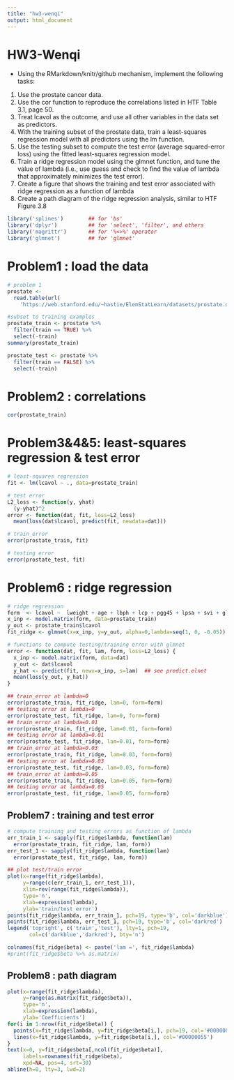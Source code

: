 ```yaml
---
title: "hw3-wenqi"
output: html_document
---
```


# HW3-Wenqi

* Using the RMarkdown/knitr/github mechanism, implement the following tasks:
1. Use the prostate cancer data.
2. Use the cor function to reproduce the correlations listed in HTF Table 3.1, page 50.
3. Treat lcavol as the outcome, and use all other variables in the data set as predictors.
4. With the training subset of the prostate data, train a least-squares regression model with all predictors using the lm   function.
5. Use the testing subset to compute the test error (average squared-error loss) using the fitted least-squares regression model.
6. Train a ridge regression model using the glmnet function, and tune the value of lambda (i.e., use guess and check to find  the value of lambda that approximately minimizes the test error).
7. Create a figure that shows the training and test error associated with ridge regression as a function of lambda
8. Create a path diagram of the ridge regression analysis, similar to HTF Figure 3.8


```r
library('splines')        ## for 'bs'
library('dplyr')          ## for 'select', 'filter', and others
library('magrittr')       ## for '%<>%' operator
library('glmnet')         ## for 'glmnet'
```

# Problem1 : load the data
```r
# problem 1
prostate <- 
  read.table(url(
    'https://web.stanford.edu/~hastie/ElemStatLearn/datasets/prostate.data'))

#subset to training examples
prostate_train <- prostate %>%
  filter(train == TRUE) %>% 
  select(-train)
summary(prostate_train)

prostate_test <- prostate %>%
  filter(train == FALSE) %>% 
  select(-train)
```

# Problem2 : correlations

```r
cor(prostate_train)
```

# Problem3&4&5: least-squares regression & test error

```r
# least-squares regression
fit <- lm(lcavol ~ ., data=prostate_train)

# test error
L2_loss <- function(y, yhat)
  (y-yhat)^2
error <- function(dat, fit, loss=L2_loss)
  mean(loss(dat$lcavol, predict(fit, newdata=dat)))

# train_error 
error(prostate_train, fit)

# testing error
error(prostate_test, fit)
```

# Problem6 : ridge regression

```r
# ridge regression
form  <- lcavol ~  lweight + age + lbph + lcp + pgg45 + lpsa + svi + gleason
x_inp <- model.matrix(form, data=prostate_train)
y_out <- prostate_train$lcavol
fit_ridge <- glmnet(x=x_inp, y=y_out, alpha=0,lambda=seq(1, 0, -0.05))

# functions to compute testing/training error with glmnet
error <- function(dat, fit, lam, form, loss=L2_loss) {
  x_inp <- model.matrix(form, data=dat)
  y_out <- dat$lcavol
  y_hat <- predict(fit, newx=x_inp, s=lam)  ## see predict.elnet
  mean(loss(y_out, y_hat))
}

## train_error at lambda=0
error(prostate_train, fit_ridge, lam=0, form=form)
## testing error at lambda=0
error(prostate_test, fit_ridge, lam=0, form=form)
## train_error at lambda=0.01
error(prostate_train, fit_ridge, lam=0.01, form=form)
## testing error at lambda=0.01
error(prostate_test, fit_ridge, lam=0.01, form=form)
## train_error at lambda=0.03
error(prostate_train, fit_ridge, lam=0.03, form=form)
## testing error at lambda=0.03
error(prostate_test, fit_ridge, lam=0.03, form=form)
## train_error at lambda=0.05
error(prostate_train, fit_ridge, lam=0.05, form=form)
## testing error at lambda=0.05
error(prostate_test, fit_ridge, lam=0.05, form=form)
```



## Problem7 : training and test error

```r
# compute training and testing errors as function of lambda
err_train_1 <- sapply(fit_ridge$lambda, function(lam) 
  error(prostate_train, fit_ridge, lam, form))
err_test_1 <- sapply(fit_ridge$lambda, function(lam) 
  error(prostate_test, fit_ridge, lam, form))

## plot test/train error
plot(x=range(fit_ridge$lambda),
     y=range(c(err_train_1, err_test_1)),
     xlim=rev(range(fit_ridge$lambda)),
     type='n',
     xlab=expression(lambda),
     ylab='train/test error')
points(fit_ridge$lambda, err_train_1, pch=19, type='b', col='darkblue')
points(fit_ridge$lambda, err_test_1, pch=19, type='b', col='darkred')
legend('topright', c('train','test'), lty=1, pch=19,
       col=c('darkblue','darkred'), bty='n')

colnames(fit_ridge$beta) <- paste('lam =', fit_ridge$lambda)
#print(fit_ridge$beta %>% as.matrix)
```


## Problem8 : path diagram 

```r
plot(x=range(fit_ridge$lambda),
     y=range(as.matrix(fit_ridge$beta)),
     type='n',
     xlab=expression(lambda),
     ylab='Coefficients')
for(i in 1:nrow(fit_ridge$beta)) {
  points(x=fit_ridge$lambda, y=fit_ridge$beta[i,], pch=19, col='#00000055')
  lines(x=fit_ridge$lambda, y=fit_ridge$beta[i,], col='#00000055')
}
text(x=0, y=fit_ridge$beta[,ncol(fit_ridge$beta)], 
     labels=rownames(fit_ridge$beta),
     xpd=NA, pos=4, srt=30)
abline(h=0, lty=3, lwd=2)
```


